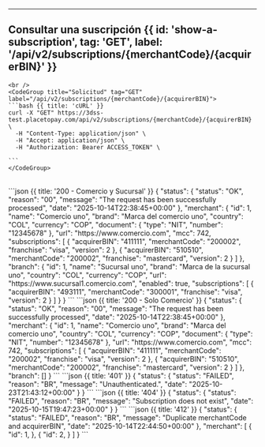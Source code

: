 


---

## Consultar una suscripción {{ id: 'show-a-subscription', tag: 'GET', label: '/api/v2/subscriptions/{merchantCode}/{acquirerBIN}' }}

<Row>
  <Col>
      <ApiReader
        path="/api/v2/subscriptions/{merchantCode}/{acquirerBIN}"
        method="GET"
        api={props.refs}
      />
  </Col>
  <Col sticky>

    <br />
    <CodeGroup title="Solicitud" tag="GET" label="/api/v2/subscriptions/{merchantCode}/{acquirerBIN}">
    ```bash {{ title: 'cURL' }}
    curl -X "GET" https://3dss-test.placetopay.com/api/v2/subscriptions/{merchantCode}/{acquirerBIN} \
      -H "Content-Type: application/json" \
      -H "Accept: application/json" \
      -H "Authorization: Bearer ACCESS_TOKEN" \

    ```
    </CodeGroup>
  </Col>
</Row>

<Row>
  <Col>
    <ApiReader
      path="/api/v2/subscriptions/{merchantCode}/{acquirerBIN}"
      method="get"
      type="response"
      api={props.refs}
    />
  </Col>

  <Col sticky>
    <br />
    <CodeGroup title="Respuesta">
    ```json {{ title: '200 - Comercio y Sucursal' }}
    {
      "status": {
        "status": "OK",
        "reason": "00",
        "message": "The request has been successfully processed",
        "date": "2025-10-14T22:38:45+00:00"
      },
      "merchant": {
        "id": 1,
        "name": "Comercio uno",
        "brand": "Marca del comercio uno",
        "country": "COL",
        "currency": "COP",
        "document": {
          "type": "NIT",
          "number": "12345678"
        },
        "url": "https://www.comercio.com",
        "mcc": 742,
        "subscriptions": [
          {
            "acquirerBIN": "411111",
            "merchantCode": "200002",
            "franchise": "visa",
            "version": 2
          },
          {
            "acquirerBIN": "510510",
            "merchantCode": "200002",
            "franchise": "mastercard",
            "version": 2
          }
        ]
      },
      "branch": {
        "id": 1,
        "name": "Sucursal uno",
        "brand": "Marca de la sucursal uno",
        "country": "COL",
        "currency": "COP",
        "url": "https://www.sucursal1.comercio.com",
        "enabled": true,
        "subscriptions": [
          {
            "acquirerBIN": "493111",
            "merchantCode": "300001",
            "franchise": "visa",
            "version": 2
          }
        ]
      }
    }
    ```
    ```json {{ title: '200 - Solo Comercio' }}
    {
      "status": {
        "status": "OK",
        "reason": "00",
        "message": "The request has been successfully processed",
        "date": "2025-10-14T22:38:45+00:00"
      },
      "merchant": {
        "id": 1,
        "name": "Comercio uno",
        "brand": "Marca del comercio uno",
        "country": "COL",
        "currency": "COP",
        "document": {
          "type": "NIT",
          "number": "12345678"
        },
        "url": "https://www.comercio.com",
        "mcc": 742,
        "subscriptions": [
          {
            "acquirerBIN": "411111",
            "merchantCode": "200002",
            "franchise": "visa",
            "version": 2
          },
          {
            "acquirerBIN": "510510",
            "merchantCode": "200002",
            "franchise": "mastercard",
            "version": 2
          }
        ]
      },
      "branch": []
    }
    ```
    ```json {{ title: '401' }}
    {
        "status": {
            "status": "FAILED",
            "reason": "BR",
            "message": "Unauthenticated.",
            "date": "2025-10-23T21:43:12+00:00"
        }
    }
    ```
    ```json {{ title: '404' }}
    {
      "status": {
        "status": "FAILED",
        "reason": "BR",
        "message": "Subscription does not exist",
        "date": "2025-10-15T19:47:23+00:00"
      }
    }
    ```
    ```json {{ title: '412' }}
    {
      "status": {
        "status": "FAILED",
        "reason": "BR",
        "message": "Duplicate merchantCode and acquirerBIN",
        "date": "2025-10-14T22:44:50+00:00"
      },
      "merchant": [
        {
          "id": 1,
        },
        {
          "id": 2,
        }
      ]
    }
    ```
    </CodeGroup>
  </Col>
</Row>
